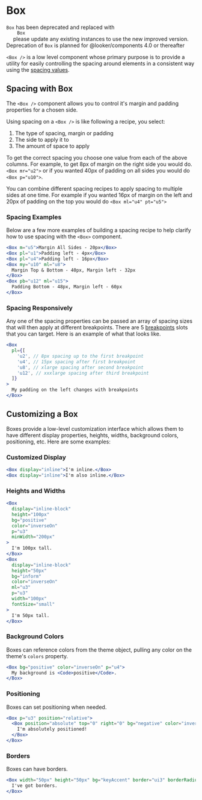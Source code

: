 
<Meta component={Box} title="Docs/Components/Layout/Box" />

# Box

<MessageBar noActions intent="inform">
  <Code>Box</Code> has been deprecated and replaced with
  <Code fontWeight="bold" fontSize="inherit">
    Box
  </Code> please update any existing instances to use the new improved version. Deprecation
  of <Code>Box</Code> is planned for @looker/components 4.0 or thereafter
</MessageBar>

`<Box />` is a low level component whose primary purpose is to provide a utility for easily controlling the spacing around elements in a consistent way using the [spacing values](/#!/Spacing).

## Spacing with Box

The `<Box />` component allows you to control it's margin and padding properties for a chosen side.

Using spacing on a `<Box />` is like following a recipe, you select:

1. The type of spacing, margin or padding
1. The side to apply it to
1. The amount of space to apply

<BoxSpacingRecipeTable />

To get the correct spacing you choose one value from each of the above columns. For example, to get 8px of margin on the right side you would do. `<Box mr="u2">` or if you wanted 40px of padding on all sides you would do `<Box p="u10">`.

You can combine different spacing recipes to apply spacing to multiple sides at one time. For example if you wanted 16px of margin on the left and 20px of padding on the top you would do `<Box ml="u4" pt="u5">`

### Spacing Examples

Below are a few more examples of building a spacing recipe to help clarify how to use spacing with the `<Box>` component.

```jsx
<Box m="u5">Margin All Sides - 20px</Box>
<Box pl="u1">Padding left - 4px</Box>
<Box pl="u4">Padding left - 16px</Box>
<Box my="u10" ml="u8">
  Margin Top & Bottom - 40px, Margin left - 32px
</Box>
<Box pb="u12" ml="u15">
  Padding Bottom - 48px, Margin left - 60px
</Box>
```

### Spacing Responsively

Any one of the spacing properties can be passed an array of spacing sizes that will then apply at different breakpoints. There are 5 [breakpoints](/#!/Breakpoints) slots that you can target. Here is an example of what that looks like.

```jsx
<Box
  pl={[
    'u2', // 8px spacing up to the first breakpoint
    'u4', // 15px spacing after first breakpoint
    'u8', // xlarge spacing after second breakpoint
    'u12', // xxxlarge spacing after third breakpoint
  ]}
>
  My padding on the left changes with breakpoints
</Box>
```

## Customizing a Box

Boxes provide a low-level customization interface which allows them to have different display properties, heights, widths, background colors, positioning, etc. Here are some examples:

### Customized Display

```jsx
<Box display="inline">I'm inline.</Box>
<Box display="inline">I'm also inline.</Box>
```

### Heights and Widths

```jsx
<Box
  display="inline-block"
  height="100px"
  bg="positive"
  color="inverseOn"
  p="u3"
  minWidth="200px"
>
  I'm 100px tall.
</Box>
<Box
  display="inline-block"
  height="50px"
  bg="inform"
  color="inverseOn"
  ml="u3"
  p="u3"
  width="100px"
  fontSize="small"
>
  I'm 50px tall.
</Box>
```

### Background Colors

Boxes can reference colors from the theme object, pulling any color on the theme's `colors` property.

```jsx
<Box bg="positive" color="inverseOn" p="u4">
  My background is <Code>positive</Code>.
</Box>
```

### Positioning

Boxes can set positioning when needed.

```jsx
<Box p="u3" position="relative">
  <Box position="absolute" top="0" right="0" bg="negative" color="inverseOn">
    I'm absolutely positioned!
  </Box>
</Box>
```

### Borders

Boxes can have borders.

```jsx
<Box width="50px" height="50px" bg="keyAccent" border="ui3" borderRadius="4px">
  I've got borders.
</Box>
```
